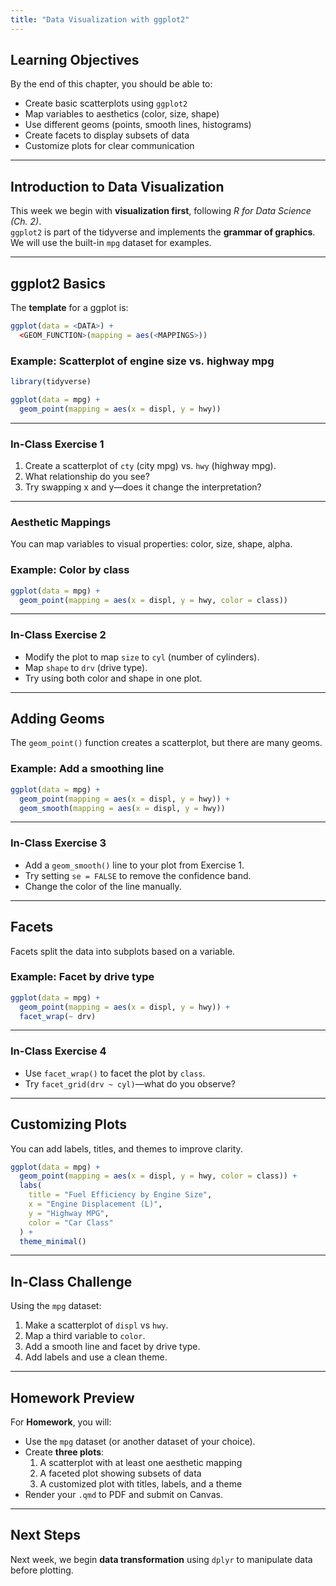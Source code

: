 ```yaml
---
title: "Data Visualization with ggplot2"
---
```


## Learning Objectives

By the end of this chapter, you should be able to:

-   Create basic scatterplots using `ggplot2`
-   Map variables to aesthetics (color, size, shape)
-   Use different geoms (points, smooth lines, histograms)
-   Create facets to display subsets of data
-   Customize plots for clear communication

------------------------------------------------------------------------

## Introduction to Data Visualization

This week we begin with **visualization first**, following *R for Data Science (Ch. 2)*.\
`ggplot2` is part of the tidyverse and implements the **grammar of graphics**.\
We will use the built-in `mpg` dataset for examples.

------------------------------------------------------------------------

## ggplot2 Basics

The **template** for a ggplot is:

``` r
ggplot(data = <DATA>) +
  <GEOM_FUNCTION>(mapping = aes(<MAPPINGS>))
```

### Example: Scatterplot of engine size vs. highway mpg

```r
library(tidyverse)

ggplot(data = mpg) +
  geom_point(mapping = aes(x = displ, y = hwy))
```

------------------------------------------------------------------------

### In-Class Exercise 1

1.  Create a scatterplot of `cty` (city mpg) vs. `hwy` (highway mpg).\
2.  What relationship do you see?\
3.  Try swapping x and y—does it change the interpretation?

------------------------------------------------------------------------

### Aesthetic Mappings

You can map variables to visual properties: color, size, shape, alpha.

### Example: Color by class

```r
ggplot(data = mpg) +
  geom_point(mapping = aes(x = displ, y = hwy, color = class))
```

------------------------------------------------------------------------

### In-Class Exercise 2

-   Modify the plot to map `size` to `cyl` (number of cylinders).\
-   Map `shape` to `drv` (drive type).\
-   Try using both color and shape in one plot.

------------------------------------------------------------------------

## Adding Geoms

The `geom_point()` function creates a scatterplot, but there are many geoms.

### Example: Add a smoothing line

```r
ggplot(data = mpg) +
  geom_point(mapping = aes(x = displ, y = hwy)) +
  geom_smooth(mapping = aes(x = displ, y = hwy))
```

------------------------------------------------------------------------

### In-Class Exercise 3

-   Add a `geom_smooth()` line to your plot from Exercise 1.\
-   Try setting `se = FALSE` to remove the confidence band.\
-   Change the color of the line manually.

------------------------------------------------------------------------

## Facets

Facets split the data into subplots based on a variable.

### Example: Facet by drive type

```r
ggplot(data = mpg) +
  geom_point(mapping = aes(x = displ, y = hwy)) +
  facet_wrap(~ drv)
```

------------------------------------------------------------------------

### In-Class Exercise 4

-   Use `facet_wrap()` to facet the plot by `class`.\
-   Try `facet_grid(drv ~ cyl)`—what do you observe?

------------------------------------------------------------------------

## Customizing Plots

You can add labels, titles, and themes to improve clarity.

```r
ggplot(data = mpg) +
  geom_point(mapping = aes(x = displ, y = hwy, color = class)) +
  labs(
    title = "Fuel Efficiency by Engine Size",
    x = "Engine Displacement (L)",
    y = "Highway MPG",
    color = "Car Class"
  ) +
  theme_minimal()
```

------------------------------------------------------------------------

## In-Class Challenge

Using the `mpg` dataset:

1.  Make a scatterplot of `displ` vs `hwy`.\
2.  Map a third variable to `color`.\
3.  Add a smooth line and facet by drive type.\
4.  Add labels and use a clean theme.

------------------------------------------------------------------------

## Homework Preview

For **Homework**, you will:

-   Use the `mpg` dataset (or another dataset of your choice).\
-   Create **three plots**:
    1.  A scatterplot with at least one aesthetic mapping
    2.  A faceted plot showing subsets of data
    3.  A customized plot with titles, labels, and a theme
-   Render your `.qmd` to PDF and submit on Canvas.

------------------------------------------------------------------------

## Next Steps

Next week, we begin **data transformation** using `dplyr` to manipulate data before plotting.
